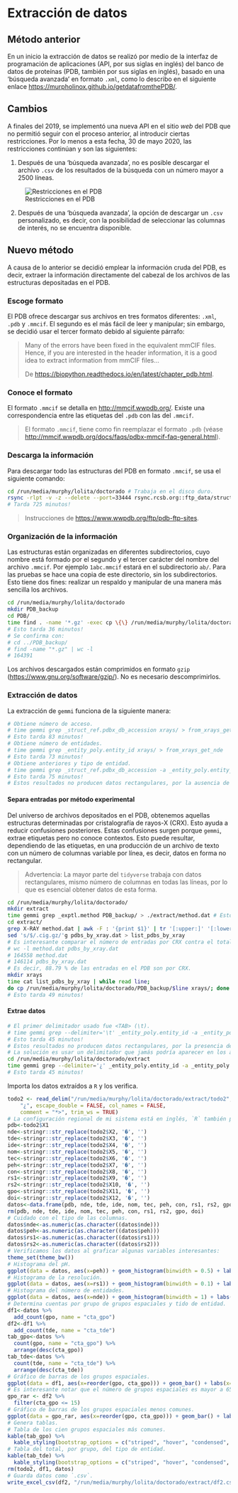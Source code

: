 # Extracción de datos

## Método anterior
En un inicio la extracción de datos se realizó por medio de la interfaz de programación de aplicaciones (API, por sus siglas en inglés) del banco de datos de proteínas (PDB, también por sus siglas en inglés), basado en una 'búsqueda avanzada' en formato `.xml`, como lo describo en el siguiente enlace <https://murpholinox.github.io/getdatafromthePDB/>. 

## Cambios
A finales del 2019, se implementó una nueva API en el sitio *web* del PDB que no permitió seguir con el proceso anterior, al introducir ciertas restricciones. Por lo menos a esta fecha, 30 de mayo 2020, las restricciones continúan y son las siguientes:

1. Después de una 'búsqueda avanzada', no es posible descargar el archivo `.csv` de los resultados de la búsqueda con un número mayor a 2500 líneas.

![Restricciones en el PDB](/home/murphy/Repos/arrozconleche/img/2500rows.png)

2. Después de una 'búsqueda avanzada', la opción de descargar un `.csv` personalizado, es decir, con la posibilidad de seleccionar las columnas de interés, no se encuentra disponible.

## Nuevo método
A causa de lo anterior se decidió emplear la información cruda del PDB, es decir, extraer la información directamente del cabezal de los archivos de las estructuras depositadas en el PDB.

### Escoge formato
El PDB ofrece descargar sus archivos en tres formatos diferentes: `.xml`, `.pdb` y `.mmcif`. El segundo es el más fácil de leer y manipular; sin embargo, se decidió usar el tercer formato debido al siguiente párrafo:

> Many of the errors have been fixed in the equivalent mmCIF files. Hence, if you are interested in the header information, it is a good idea to extract information from mmCIF files...
>
> De <https://biopython.readthedocs.io/en/latest/chapter_pdb.html>.

### Conoce el formato
El formato `.mmcif` se detalla en <http://mmcif.wwpdb.org/>. Existe una correspondencia entre las etiquetas del `.pdb` con las del `.mmcif`.

> El formato `.mmcif`, tiene como fin reemplazar el formato `.pdb` (véase <http://mmcif.wwpdb.org/docs/faqs/pdbx-mmcif-faq-general.html>). 

### Descarga la información
Para descargar todo las estructuras del PDB en formato `.mmcif`, se usa el siguiente comando:

```bash
cd /run/media/murphy/lolita/doctorado # Trabaja en el disco duro.
rsync -rlpt -v -z --delete --port=33444 rsync.rcsb.org::ftp_data/structures/divided/mmCIF/ ./PDB 
# Tarda 725 minutos!
```

>Instrucciones de <https://www.wwpdb.org/ftp/pdb-ftp-sites>.

### Organización de la información
Las estructuras están organizadas en diferentes subdirectorios, cuyo nombre está formado por el segundo y el tercer carácter del nombre del archivo `.mmcif`. Por ejemplo `1abc.mmcif` estará en el subdirectorio `ab/`. Para las pruebas se hace una copia de este directorio, sin los subdirectorios. Esto tiene dos fines: realizar un respaldo y manipular de una manera más sencilla los archivos.

```bash
cd /run/media/murphy/lolita/doctorado
mkdir PDB_backup
cd PDB/
time find . -name '*.gz' -exec cp \{\} /run/media/murphy/lolita/doctorado/PDB_backup/ \; 
# Esto tarda 36 minutos!
# Se confirma con:
# cd ../PDB_backup/
# find -name "*.gz" | wc -l
# 164391
```

Los archivos descargados están comprimidos en formato `gzip` (<https://www.gnu.org/software/gzip/>). No es necesario descomprimirlos. 

### Extracción de datos
La extracción de `gemmi` funciona de la siguiente manera:

```bash
# Obtiene número de acceso.
# time gemmi grep _struct_ref.pdbx_db_accession xrays/ > from_xrays_get_ide
# Esto tarda 83 minutos!
# Obtiene número de entidades.
# time gemmi grep _entity_poly.entity_id xrays/ > from_xrays_get_nde
# Esto tarda 73 minutos!
# Obtiene anteriores y tipo de entidad.
# time gemmi grep _struct_ref.pdbx_db_accession -a _entity_poly.entity_id -a _entity_poly.type xrays/ > from_xrays_get_ide_nde_tde 
# Esto tarda 75 minutos!
# Estos resultados no producen datos rectangulares, por la ausencia de un delimitador apropiado.
```

#### Separa entradas por método experimental
Del universo de archivos depositados en el PDB, obtenemos aquellas estructuras determinadas por cristalografía de rayos-X (CRX). Esto ayuda a reducir confusiones posteriores. Estas confusiones surgen porque `gemmi`, extrae etiquetas pero no conoce contextos. Esto puede resultar, dependiendo de las etiquetas, en una producción de un archivo de texto con un número de columnas variable por línea, es decir, datos en forma no rectangular. 

> Advertencia: La mayor parte del `tidyverse` trabaja con datos rectangulares, mismo número de columnas en todas las líneas, por lo que es esencial obtener datos de esta forma. 

```bash
cd /run/media/murphy/lolita/doctorado/
mkdir extract
time gemmi grep _exptl.method PDB_backup/ > ./extract/method.dat # Esto tarda 74 minutos!
cd extract/
grep X-RAY method.dat | awk -F : '{print $1}' | tr '[:upper:]' '[:lower:]' > pdbs_by_xray.dat
sed 's/$/.cig.gz/'g pdbs_by_xray.dat > list_pdbs_by_xray
# Es interesante comparar el número de entradas por CRX contra el total:
# wc -l method.dat pdbs_by_xray.dat
# 164558 method.dat
# 146114 pdbs_by_xray.dat
# Es decir, 88.79 % de las entradas en el PDB son por CRX.
mkdir xrays
time cat list_pdbs_by_xray | while read line;
do cp /run/media/murphy/lolita/doctorado/PDB_backup/$line xrays/; done 
# Esto tarda 49 minutos!
```

#### Extrae datos
```bash
# El primer delimitador usado fue <TAB> (\t).
# time gemmi grep --delimiter='\t' _entity_poly.entity_id -a _entity_poly.type -a _struct_ref.pdbx_db_accession -a _entity.pdbx_description -a _exptl_crystal_grow.method -a _exptl_crystal_grow.pH -a _exptl_crystal_grow.pdbx_details -a _reflns.d_resolution_high -a _reflns_shell.d_res_high -a _symmetry.space_group_name_H-M -a _citation.pdbx_database_id_DOI xrays/ > todo
# Esto tarda 45 minutos! 
# Estos resultados no producen datos rectangulares, por la presencia de <TAB> en la columna de la condición de cristalización.
# La solución es usar un delimitador que jamás podría aparecer en los archivos `.mmcif`.
cd /run/media/murphy/lolita/doctorado/extract
time gemmi grep --delimiter='¿' _entity_poly.entity_id -a _entity_poly.type -a _struct_ref.pdbx_db_accession -a _entity.pdbx_description -a _exptl_crystal_grow.method -a _exptl_crystal_grow.pH -a _exptl_crystal_grow.pdbx_details -a _reflns.d_resolution_high -a _reflns_shell.d_res_high -a _symmetry.space_group_name_H-M -a _citation.pdbx_database_id_DOI xrays/ > todo2
# Esto tarda 45 minutos!
```

Importa los datos extraídos a `R` y los verifica.
```r
todo2 <- read_delim("/run/media/murphy/lolita/doctorado/extract/todo2", 
    "¿", escape_double = FALSE, col_names = FALSE, 
    comment = "*>", trim_ws = TRUE)
# La configuración regional de mi sistema está en inglés, `R` también por lo que no reconoce '¿'.
pdb<-todo2$X1
nde<-stringr::str_replace(todo2$X2, '�', '')
tde<-stringr::str_replace(todo2$X3, '�', '')
ide<-stringr::str_replace(todo2$X4, '�', '')
nom<-stringr::str_replace(todo2$X5, '�', '')
tec<-stringr::str_replace(todo2$X6, '�', '')
peh<-stringr::str_replace(todo2$X7, '�', '')
con<-stringr::str_replace(todo2$X8, '�', '')
rs1<-stringr::str_replace(todo2$X9, '�', '')
rs2<-stringr::str_replace(todo2$X10, '�', '')
gpo<-stringr::str_replace(todo2$X11, '�', '')
doi<-stringr::str_replace(todo2$X12, '�', '')
datos<-data.frame(pdb, nde, tde, ide, nom, tec, peh, con, rs1, rs2, gpo, doi)
rm(pdb, nde, tde, ide, nom, tec, peh, con, rs1, rs2, gpo, doi)
# Cuidado con el tipo de las columnas.
datos$nde<-as.numeric(as.character((datos$nde)))
datos$peh<-as.numeric(as.character((datos$peh)))
datos$rs1<-as.numeric(as.character((datos$rs1)))
datos$rs2<-as.numeric(as.character((datos$rs2)))
# Verificamos los datos al graficar algunas variables interesantes:
theme_set(theme_bw())
# Histograma del pH.
ggplot(data = datos, aes(x=peh)) + geom_histogram(binwidth = 0.5) + labs(x="pH", y="Frecuencia") + xlim(1, 11)
# Histograma de la resolución.
ggplot(data = datos, aes(x=rs1)) + geom_histogram(binwidth = 0.1) + labs(x="Resolución (Å)", y="Frecuencia")
# Histograma del número de entidades.
ggplot(data = datos, aes(x=nde)) + geom_histogram(binwidth = 1) + labs(x="Número de entidades", y="Frecuencia")
# Determina cuentas por grupo de grupos espaciales y tido de entidad.
df1<-datos %>%
  add_count(gpo, name = "cta_gpo")
df2<-df1 %>%
  add_count(tde, name = "cta_tde")
tab_gpo<-datos %>%
  count(gpo, name = "cta_gpo") %>%
  arrange(desc(cta_gpo))
tab_tde<-datos %>%
  count(tde, name = "cta_tde") %>%
  arrange(desc(cta_tde))
# Gráfico de barras de los grupos espaciales.
ggplot(data = df1, aes(x=reorder(gpo, cta_gpo))) + geom_bar() + labs(x="Grupo espacial", y="Frecuencia") + theme(axis.text.x = element_text(angle = 90))
# Es interesante notar que el número de grupos espaciales es mayor a 65.
gpo_rar <- df2 %>%
  filter(cta_gpo <= 15)
# Gráfico de barras de los grupos espaciales menos comunes. 
ggplot(data = gpo_rar, aes(x=reorder(gpo, cta_gpo))) + geom_bar() + labs(x="Grupo espacial", y="Frecuencia", title = "Grupos espaciales con una frecuencia menor o igual a 15") + coord_flip()#+ theme(axis.text.x = element_text(size = 12, angle = 45)) 
# Genera tablas.
# Tabla de los cien grupos espaciales más comunes.
kable(tab_gpo) %>%
  kable_styling(bootstrap_options = c("striped", "hover", "condensed", "responsive"), full_width=F)
# Tabla del total, por grupo, del tipo de entidad.
kable(tab_tde) %>%
  kable_styling(bootstrap_options = c("striped", "hover", "condensed", "responsive"), full_width=F)
rm(todo2, df1, datos)
# Guarda datos como `.csv`.
write_excel_csv(df2, "/run/media/murphy/lolita/doctorado/extract/df2.csv")
```